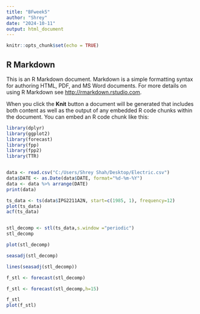 ---
title: "BFweek5"
author: "Shrey"
date: "2024-10-11"
output: html_document
---

```{r setup, include=FALSE}
knitr::opts_chunk$set(echo = TRUE)
```


## R Markdown

This is an R Markdown document. Markdown is a simple formatting syntax for authoring HTML, PDF, and MS Word documents. For more details on using R Markdown see <http://rmarkdown.rstudio.com>.

When you click the **Knit** button a document will be generated that includes both content as well as the output of any embedded R code chunks within the document. You can embed an R code chunk like this:

```{r}
library(dplyr)
library(ggplot2)
library(forecast)
library(fpp)
library(fpp2)
library(TTR)


data <- read.csv("C:/Users/Shrey Shah/Desktop/Electric.csv")
data$DATE <- as.Date(data$DATE, format="%d-%m-%Y")
data <- data %>% arrange(DATE)
print(data)

ts_data <- ts(data$IPG2211A2N, start=c(1985, 1), frequency=12)
plot(ts_data)
acf(ts_data)


stl_decomp <- stl(ts_data,s.window ="periodic")
stl_decomp

plot(stl_decomp)

seasadj(stl_decomp)

lines(seasadj(stl_decomp))

f_stl <- forecast(stl_decomp)

f_stl <- forecast(stl_decomp,h=15)

f_stl
plot(f_stl)

```

